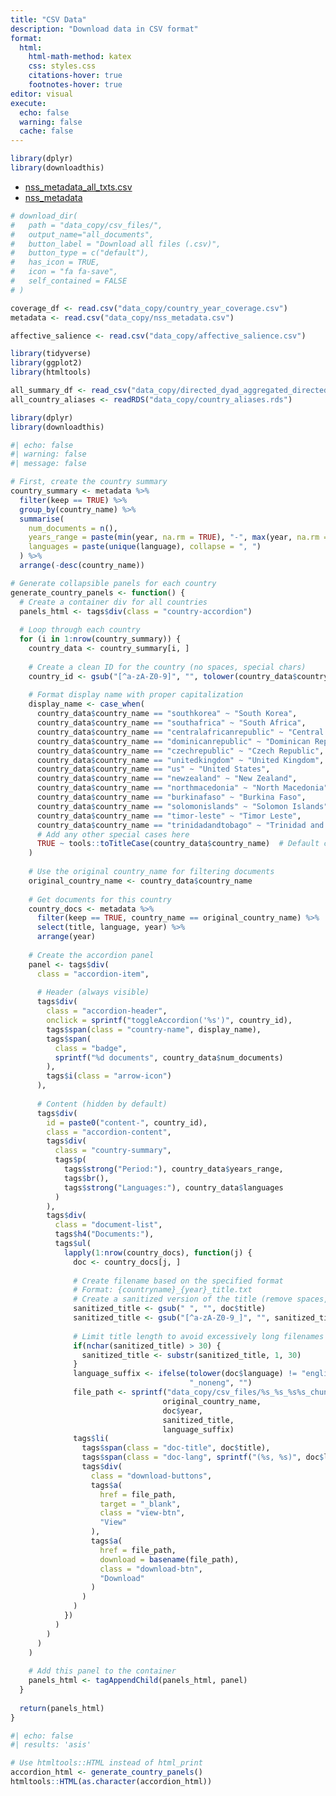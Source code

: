 ```yaml
---
title: "CSV Data"
description: "Download data in CSV format"
format:
  html:
    html-math-method: katex
    css: styles.css
    citations-hover: true
    footnotes-hover: true
editor: visual
execute:
  echo: false
  warning: false
  cache: false
---
```


```r
library(dplyr)
library(downloadthis)
```

-   [nss_metadata_all_txts.csv](data_copy/nss_metadata_all_txts.csv)
-   [nss_metadata](data_copy/nss_metadata.csv)

```r
# download_dir(
#   path = "data_copy/csv_files/",
#   output_name="all_documents",
#   button_label = "Download all files (.csv)",
#   button_type = c("default"),
#   has_icon = TRUE,
#   icon = "fa fa-save",
#   self_contained = FALSE
# )
```

```r
coverage_df <- read.csv("data_copy/country_year_coverage.csv")
metadata <- read.csv("data_copy/nss_metadata.csv")
```

```r
affective_salience <- read.csv("data_copy/affective_salience.csv")

```

```r
library(tidyverse)
library(ggplot2)
library(htmltools)
```

```r
all_summary_df <- read_csv("data_copy/directed_dyad_aggregated_directed_stance.csv")
all_country_aliases <- readRDS("data_copy/country_aliases.rds")
```

```r
library(dplyr)
library(downloadthis)
```

```r
#| echo: false
#| warning: false
#| message: false

# First, create the country summary
country_summary <- metadata %>%
  filter(keep == TRUE) %>%
  group_by(country_name) %>%
  summarise(
    num_documents = n(),
    years_range = paste(min(year, na.rm = TRUE), "-", max(year, na.rm = TRUE)),
    languages = paste(unique(language), collapse = ", ")
  ) %>%
  arrange(-desc(country_name))

# Generate collapsible panels for each country
generate_country_panels <- function() {
  # Create a container div for all countries
  panels_html <- tags$div(class = "country-accordion")
  
  # Loop through each country
  for (i in 1:nrow(country_summary)) {
    country_data <- country_summary[i, ]
    
    # Create a clean ID for the country (no spaces, special chars)
    country_id <- gsub("[^a-zA-Z0-9]", "", tolower(country_data$country_name))
    
    # Format display name with proper capitalization
    display_name <- case_when(
      country_data$country_name == "southkorea" ~ "South Korea",
      country_data$country_name == "southafrica" ~ "South Africa",
      country_data$country_name == "centralafricanrepublic" ~ "Central African Republic",
      country_data$country_name == "dominicanrepublic" ~ "Dominican Republic",
      country_data$country_name == "czechrepublic" ~ "Czech Republic",
      country_data$country_name == "unitedkingdom" ~ "United Kingdom",
      country_data$country_name == "us" ~ "United States",
      country_data$country_name == "newzealand" ~ "New Zealand",     
      country_data$country_name == "northmacedonia" ~ "North Macedonia",    
      country_data$country_name == "burkinafaso" ~ "Burkina Faso",  
      country_data$country_name == "solomonislands" ~ "Solomon Islands",       
      country_data$country_name == "timor-leste" ~ "Timor Leste",  
      country_data$country_name == "trinidadandtobago" ~ "Trinidad and Tobago",        
      # Add any other special cases here
      TRUE ~ tools::toTitleCase(country_data$country_name)  # Default case with proper capitalization
    )
    
    # Use the original country_name for filtering documents
    original_country_name <- country_data$country_name
    
    # Get documents for this country
    country_docs <- metadata %>%
      filter(keep == TRUE, country_name == original_country_name) %>%
      select(title, language, year) %>%
      arrange(year)
    
    # Create the accordion panel
    panel <- tags$div(
      class = "accordion-item",
      
      # Header (always visible)
      tags$div(
        class = "accordion-header",
        onclick = sprintf("toggleAccordion('%s')", country_id),
        tags$span(class = "country-name", display_name),
        tags$span(
          class = "badge",
          sprintf("%d documents", country_data$num_documents)
        ),
        tags$i(class = "arrow-icon")
      ),
      
      # Content (hidden by default)
      tags$div(
        id = paste0("content-", country_id),
        class = "accordion-content",
        tags$div(
          class = "country-summary",
          tags$p(
            tags$strong("Period:"), country_data$years_range,
            tags$br(),
            tags$strong("Languages:"), country_data$languages
          )
        ),
        tags$div(
          class = "document-list",
          tags$h4("Documents:"),
          tags$ul(
            lapply(1:nrow(country_docs), function(j) {
              doc <- country_docs[j, ]
              
              # Create filename based on the specified format
              # Format: {countryname}_{year}_title.txt
              # Create a sanitized version of the title (remove spaces, special chars)
              sanitized_title <- gsub(" ", "", doc$title)
              sanitized_title <- gsub("[^a-zA-Z0-9_]", "", sanitized_title)
              
              # Limit title length to avoid excessively long filenames
              if(nchar(sanitized_title) > 30) {
                sanitized_title <- substr(sanitized_title, 1, 30)
              }
              language_suffix <- ifelse(tolower(doc$language) != "english" && tolower(doc$language) != "eng",
                                        "_noneng", "")
              file_path <- sprintf("data_copy/csv_files/%s_%s_%s%s_chunks.csv", 
                                  original_country_name, 
                                  doc$year, 
                                  sanitized_title,
                                  language_suffix)
              tags$li(
                tags$span(class = "doc-title", doc$title),
                tags$span(class = "doc-lang", sprintf("(%s, %s)", doc$language, doc$year)),
                tags$div(
                  class = "download-buttons",
                  tags$a(
                    href = file_path,
                    target = "_blank",
                    class = "view-btn",
                    "View"
                  ),
                  tags$a(
                    href = file_path,
                    download = basename(file_path),
                    class = "download-btn",
                    "Download"
                  )
                )
              )
            })
          )
        )
      )
    )
    
    # Add this panel to the container
    panels_html <- tagAppendChild(panels_html, panel)
  }
  
  return(panels_html)
}
```

```{=html}
<style>
.country-accordion {
  width: 100%;
  margin: 20px 0;
  font-family: -apple-system, BlinkMacSystemFont, "Segoe UI", Roboto, Oxygen, Ubuntu, Cantarell, "Open Sans", "Helvetica Neue", sans-serif;
}

.accordion-item {
  margin-bottom: 8px;
  border: 1px solid #e0e0e0;
  border-radius: 4px;
  overflow: hidden;
}

.accordion-header {
  background-color: #f5f5f5;
  padding: 12px 15px;
  cursor: pointer;
  display: flex;
  align-items: center;
  justify-content: space-between;
  transition: background-color 0.2s;
}

.accordion-header:hover {
  background-color: #e8e8e8;
}

.country-name {
  font-weight: 600;
  font-size: 16px;
  flex-grow: 1;
}

.badge {
  background-color: #4c78a8;
  color: white;
  padding: 4px 8px;
  border-radius: 12px;
  font-size: 12px;
  margin: 0 15px;
}

.arrow-icon {
  border: solid #666;
  border-width: 0 2px 2px 0;
  display: inline-block;
  padding: 3px;
  transform: rotate(45deg);
  transition: transform 0.3s;
}

.accordion-item.active .arrow-icon {
  transform: rotate(-135deg);
}

.accordion-content {
  display: none;
  padding: 15px;
  background-color: white;
  border-top: 1px solid #e0e0e0;
}

.country-summary {
  margin-bottom: 15px;
}

.document-list ul {
  padding-left: 20px;
  margin: 0;
}

.document-list li {
  margin-bottom: 12px;
  display: flex;
  flex-wrap: wrap;
  align-items: center;
}

.doc-title {
  font-weight: 500;
}

.doc-lang {
  color: #666;
  margin-left: 6px;
  font-size: 13px;
}

/* New styles for download buttons */
.download-buttons {
  margin-left: auto;
  display: flex;
  gap: 8px;
}

.view-btn, .download-btn {
  padding: 4px 10px;
  border-radius: 4px;
  text-decoration: none;
  font-size: 13px;
  font-weight: 500;
  transition: background-color 0.2s;
}

.view-btn {
  background-color: #e9ecef;
  color: #495057;
  border: 1px solid #ced4da;
}

.download-btn {
  background-color: #4c78a8;
  color: white;
  border: 1px solid #4c78a8;
}

.view-btn:hover {
  background-color: #dee2e6;
}

.download-btn:hover {
  background-color: #3b5e85;
}

/* Responsive adjustments */
@media (max-width: 768px) {
  .document-list li {
    flex-direction: column;
    align-items: flex-start;
  }
  
  .download-buttons {
    margin-left: 0;
    margin-top: 8px;
  }
}
</style>

<script>
function toggleAccordion(countryId) {
  // Get the content element for this country
  const contentId = 'content-' + countryId;
  const content = document.getElementById(contentId);
  
  if (!content) {
    console.error('Could not find element with id:', contentId);
    return;
  }
  
  const item = content.parentElement;
  
  // Toggle active class on the item
  item.classList.toggle('active');
  
  // Toggle content visibility
  if (content.style.display === 'block') {
    content.style.display = 'none';
  } else {
    content.style.display = 'block';
  }
}
</script>
```

```r
#| echo: false
#| results: 'asis'

# Use htmltools::HTML instead of html_print
accordion_html <- generate_country_panels()
htmltools::HTML(as.character(accordion_html))
```
